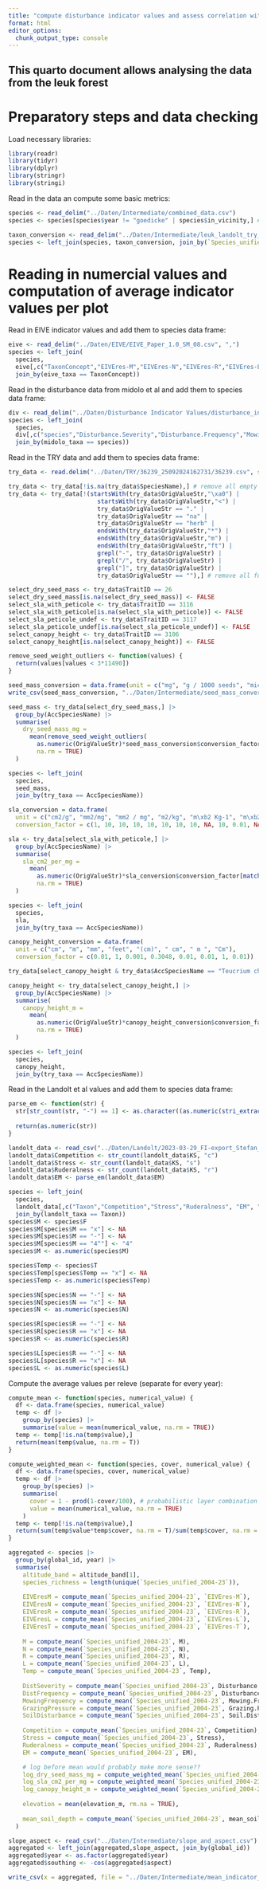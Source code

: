 ```yaml
---
title: "compute disturbance indicator values and assess correlation with existing systems"
format: html
editor_options: 
  chunk_output_type: console
---
```


## This quarto document allows analysing the data from the leuk forest

# Preparatory steps and data checking

Load necessary libraries:
```r
library(readr)
library(tidyr)
library(dplyr)
library(stringr)
library(stringi)
```

Read in the data an compute some basic metrics:
```r
species <- read_delim("../Daten/Intermediate/combined_data.csv")
species <- species[species$year != "goedicke" | species$in_vicinity,] # Remove goedicke plots which are far away

taxon_conversion <- read_delim("../Daten/Intermediate/leuk_landolt_try_midolo_eive_taxon_conversion.csv")
species <- left_join(species, taxon_conversion, join_by(`Species_unified_2004-23` == infoflora_taxon))
```

# Reading in numercial values and computation of average indicator values per plot

Read in EIVE indicator values and add them to species data frame:
```r
eive <- read_delim("../Daten/EIVE/EIVE_Paper_1.0_SM_08.csv", ",")
species <- left_join(
  species, 
  eive[,c("TaxonConcept","EIVEres-M","EIVEres-N","EIVEres-R","EIVEres-L","EIVEres-T")], 
  join_by(eive_taxa == TaxonConcept))
```

Read in the disturbance data from midolo et al and add them to species data frame:
```r
div <- read_delim("../Daten/Disturbance Indicator Values/disturbance_indicator_values.csv", ",")
species <- left_join(
  species, 
  div[,c("species","Disturbance.Severity","Disturbance.Frequency","Mowing.Frequency", "Grazing.Pressure","Soil.Disturbance")], 
  join_by(midolo_taxa == species))
```

Read in the TRY data and add them to species data frame:
```r
try_data <- read.delim("../Daten/TRY/36239_25092024162731/36239.csv", sep = "\t", encoding = 'Latin-1')

try_data <- try_data[!is.na(try_data$SpeciesName),] # remove all empty rows
try_data <- try_data[!(startsWith(try_data$OrigValueStr,"\xa0") | 
                         startsWith(try_data$OrigValueStr,"<") | 
                         try_data$OrigValueStr == "." |
                         try_data$OrigValueStr == "na" |
                         try_data$OrigValueStr == "herb" |
                         endsWith(try_data$OrigValueStr,"*") |
                         endsWith(try_data$OrigValueStr,"m") |
                         endsWith(try_data$OrigValueStr,"ft") |
                         grepl("-", try_data$OrigValueStr) |
                         grepl("/", try_data$OrigValueStr) |
                         grepl("]", try_data$OrigValueStr) |
                         try_data$OrigValueStr == ""),] # remove all funky characters

select_dry_seed_mass <- try_data$TraitID == 26
select_dry_seed_mass[is.na(select_dry_seed_mass)] <- FALSE
select_sla_with_peticole <- try_data$TraitID == 3116
select_sla_with_peticole[is.na(select_sla_with_peticole)] <- FALSE
select_sla_peticole_undef <- try_data$TraitID == 3117
select_sla_peticole_undef[is.na(select_sla_peticole_undef)] <- FALSE
select_canopy_height <- try_data$TraitID == 3106
select_canopy_height[is.na(select_canopy_height)] <- FALSE

remove_seed_weight_outliers <- function(values) {
  return(values[values < 3*11490])
}

seed_mass_conversion = data.frame(unit = c("mg", "g / 1000 seeds", "micro gx10", "g ?", "mg per seed", "1/pound", "mg/100", "(mg)", "1/kg", "g", "g/1000", "mg/1000", "mg/100 seeds", "mg/seed", "g/100 seeds"), conversion_factor = c(1, 1, NA, NA, 1, NA, 1/100, 1, NA, 1000, 1, 1/1000, 1/100, 1, 10))
write_csv(seed_mass_conversion, "../Daten/Intermediate/seed_mass_conversion.csv")

seed_mass <- try_data[select_dry_seed_mass,] |> 
  group_by(AccSpeciesName) |>
  summarise(
    dry_seed_mass_mg = 
      mean(remove_seed_weight_outliers(
        as.numeric(OrigValueStr)*seed_mass_conversion$conversion_factor[match(OrigUnitStr,seed_mass_conversion$unit)]),
        na.rm = TRUE)
  )

species <- left_join(
  species, 
  seed_mass, 
  join_by(try_taxa == AccSpeciesName))

sla_conversion = data.frame(
  unit = c("cm2/g", "mm2/mg", "mm2 / mg", "m2/kg", "m\xb2 Kg-1", "m\xb2/kg", "m2 kg-1", "m2/kg leaf DM", "mm2/g", "mm2 mg-1", "mm2 g-1", "g m-2", "(m\xb2 kg-1)", "mm2*mg-1", "g/m2", "g/cm2", "mm\xb2/mg", "cm2/g (n.r.)", "mm^2/mg", "gDM m-2", "cm2 g-1", "mm2mg-1", "cm2 / g", "m2/g", "mm2  mg-1", "cm2 mg-1" ),
  conversion_factor = c(1, 10, 10, 10, 10, 10, 10, 10, NA, 10, 0.01, NA, 10, 10, NA, NA, 10, 1, 10, NA, 1, 10, 1, 10000, 10, 1000))

sla <- try_data[select_sla_with_peticole,] |> 
  group_by(AccSpeciesName) |>
  summarise(
    sla_cm2_per_mg = 
      mean(
        as.numeric(OrigValueStr)*sla_conversion$conversion_factor[match(OrigUnitStr,sla_conversion$unit)],
        na.rm = TRUE)
  )

species <- left_join(
  species, 
  sla, 
  join_by(try_taxa == AccSpeciesName))

canopy_height_conversion = data.frame(
  unit = c("cm", "m", "mm", "feet", "(cm)", " cm", " m ", "Cm"),
  conversion_factor = c(0.01, 1, 0.001, 0.3048, 0.01, 0.01, 1, 0.01))

try_data[select_canopy_height & try_data$AccSpeciesName == "Teucrium chamaedrys",]$OrigValueStr

canopy_height <- try_data[select_canopy_height,] |> 
  group_by(AccSpeciesName) |>
  summarise(
    canopy_height_m = 
      mean(
        as.numeric(OrigValueStr)*canopy_height_conversion$conversion_factor[match(OrigUnitStr,canopy_height_conversion$unit)],
        na.rm = TRUE)
  )

species <- left_join(
  species, 
  canopy_height, 
  join_by(try_taxa == AccSpeciesName))
```

Read in the Landolt et al values and add them to species data frame:
```r
parse_em <- function(str) {
  str[str_count(str, "-") == 1] <- as.character((as.numeric(stri_extract(str[str_count(str, "-") == 1], regex =  "[0-9]+")) + as.numeric(stri_extract(str[str_count(str, "-") == 1], regex =  "[0-9]+$")))/2)
  
  return(as.numeric(str))
}

landolt_data <- read_csv("../Daten/Landolt/2023-03-29_FI-export_Stefan_Widmer.csv")
landolt_data$Competition <- str_count(landolt_data$KS, "c")
landolt_data$Stress <- str_count(landolt_data$KS, "s")
landolt_data$Ruderalness <- str_count(landolt_data$KS, "r")
landolt_data$EM <- parse_em(landolt_data$EM)

species <- left_join(
  species, 
  landolt_data[,c("Taxon","Competition","Stress","Ruderalness", "EM", "F", "N", "R", "L", "T")], 
  join_by(landolt_taxa == Taxon))
species$M <- species$F
species$M[species$M == "x"] <- NA
species$M[species$M == "-"] <- NA
species$M[species$M == "4^"] <- "4"
species$M <- as.numeric(species$M)

species$Temp <- species$T
species$Temp[species$Temp == "x"] <- NA
species$Temp <- as.numeric(species$Temp)

species$N[species$N == "-"] <- NA
species$N[species$N == "x"] <- NA
species$N <- as.numeric(species$N)

species$R[species$R == "-"] <- NA
species$R[species$R == "x"] <- NA
species$R <- as.numeric(species$R)

species$L[species$R == "-"] <- NA
species$L[species$R == "x"] <- NA
species$L <- as.numeric(species$L)
```

Compute the average values per releve (separate for every year):
```r
compute_mean <- function(species, numerical_value) {
  df <- data.frame(species, numerical_value)
  temp <- df |> 
    group_by(species) |> 
    summarise(value = mean(numerical_value, na.rm = TRUE))
  temp <- temp[!is.na(temp$value),]
  return(mean(temp$value, na.rm = T))
}

compute_weighted_mean <- function(species, cover, numerical_value) {
  df <- data.frame(species, cover, numerical_value)
  temp <- df |>
    group_by(species) |>
    summarise(
      cover = 1 - prod(1-cover/100), # probabilistic layer combination as proposed by Hagen S. Fischer
      value = mean(numerical_value, na.rm = TRUE)
    )
  temp <- temp[!is.na(temp$value),]
  return(sum(temp$value*temp$cover, na.rm = T)/sum(temp$cover, na.rm = T))
}

aggregated <- species |> 
  group_by(global_id, year) |> 
  summarise(
    altitude_band = altitude_band[1],
    species_richness = length(unique(`Species_unified_2004-23`)),
    
    EIVEresM = compute_mean(`Species_unified_2004-23`, `EIVEres-M`), 
    EIVEresN = compute_mean(`Species_unified_2004-23`, `EIVEres-N`), 
    EIVEresR = compute_mean(`Species_unified_2004-23`, `EIVEres-R`), 
    EIVEresL = compute_mean(`Species_unified_2004-23`, `EIVEres-L`), 
    EIVEresT = compute_mean(`Species_unified_2004-23`, `EIVEres-T`), 
    
    M = compute_mean(`Species_unified_2004-23`, M), 
    N = compute_mean(`Species_unified_2004-23`, N), 
    R = compute_mean(`Species_unified_2004-23`, R), 
    L = compute_mean(`Species_unified_2004-23`, L), 
    Temp = compute_mean(`Species_unified_2004-23`, Temp), 
    
    DistSeverity = compute_mean(`Species_unified_2004-23`, Disturbance.Severity),
    DistFrequency = compute_mean(`Species_unified_2004-23`, Disturbance.Frequency),
    MowingFrequency = compute_mean(`Species_unified_2004-23`, Mowing.Frequency),
    GrazingPressure = compute_mean(`Species_unified_2004-23`, Grazing.Pressure),
    SoilDisturbance = compute_mean(`Species_unified_2004-23`, Soil.Disturbance),
    
    Competition = compute_mean(`Species_unified_2004-23`, Competition), 
    Stress = compute_mean(`Species_unified_2004-23`, Stress), 
    Ruderalness = compute_mean(`Species_unified_2004-23`, Ruderalness), 
    EM = compute_mean(`Species_unified_2004-23`, EM), 

    # log before mean would probably make more sense??
    log_dry_seed_mass_mg = compute_weighted_mean(`Species_unified_2004-23`, percentage200, log10(dry_seed_mass_mg)),
    log_sla_cm2_per_mg = compute_weighted_mean(`Species_unified_2004-23`, percentage200, log10(sla_cm2_per_mg)),
    log_canopy_height_m = compute_weighted_mean(`Species_unified_2004-23`, percentage200, log10(canopy_height_m)),
    
    elevation = mean(elevation_m, rm.na = TRUE),
    
    mean_soil_depth = compute_mean(`Species_unified_2004-23`, mean_soil_depth)
  )

slope_aspect <- read_csv("../Daten/Intermediate/slope_and_aspect.csv")
aggregated <- left_join(aggregated,slope_aspect, join_by(global_id))
aggregated$year <- as.factor(aggregated$year)
aggregated$southing <- -cos(aggregated$aspect)

write_csv(x = aggregated, file = "../Daten/Intermediate/mean_indicator_values.csv")
```
